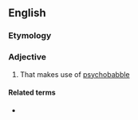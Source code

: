 ==English==

===Etymology===
{{suffix|en|psychobabble|ing}}

===Adjective===
{{en-adj}}

# That makes use of [[psychobabble]]

====Related terms====
* {{l|en|psychobabbler}}
